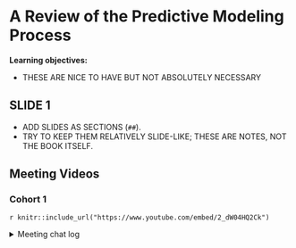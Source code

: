 # A Review of the Predictive Modeling Process

**Learning objectives:**

- THESE ARE NICE TO HAVE BUT NOT ABSOLUTELY NECESSARY

## SLIDE 1

- ADD SLIDES AS SECTIONS (`##`).
- TRY TO KEEP THEM RELATIVELY SLIDE-LIKE; THESE ARE NOTES, NOT THE BOOK ITSELF.

## Meeting Videos

### Cohort 1

`r knitr::include_url("https://www.youtube.com/embed/2_dW04HQ2Ck")`

<details>
<summary> Meeting chat log </summary>

```
00:11:35	Ben G:	Anyone know how to re-size an image for a Markdown slides presentation
00:19:03	Federica Gazzelloni:	ops sorry just seen it
00:20:15	Federica Gazzelloni:	anyway you can resize it using fig.dim=“some percentage” in the chunk
00:30:51	Ricardo Serrano:	Cohen's Kappa metric https://thedatascientist.com/performance-measures-cohens-kappa-statistic/
00:33:22	Federica Gazzelloni:	thanks @ricardo
00:37:32	Ricardo Serrano:	H2O Metrics Masterclass https://youtu.be/0bZeTUOPDTQ
00:37:47	Federica Gazzelloni:	{r pressure, echo=FALSE, fig.dim="50%"}
plot(pressure)
00:40:31	Jim Gruman:	roll_rs <- sliding_period(
  train_df,
  date,
  period = "month",
  every = 6L,
  lookback = Inf,
  skip = 2L
)

roll_rs |> 
  tidy() |> 
  ggplot(aes(x = Resample, 
             y = Row, 
             fill = Data)) +
  geom_tile() +
  scale_fill_viridis_d() +
  theme_bw()
00:46:17	ethan tenison:	In the book it recommends doing 10-fold cross validation  plus 5 iterations for small datasets. Would bootstrapping still be better?
01:05:34	Jim Gruman:	thank you Ben!     I'm going to have to step away. See you all next week
```
</details>
